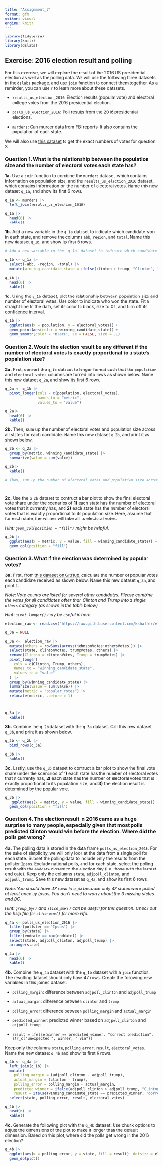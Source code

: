 ```yaml
---
title: "Assignment_7"
format: gfm
editor: visual
engine: knitr
---
```


```r
library(tidyverse)
library(knitr)
library(dslabs)
```

## **Exercise: 2016 election result and polling**

For this exercise, we will explore the result of the 2016 US presidential election as well as the polling data. We will use the following three datasets in the `dslabs` package, and use `join` function to connect them together. As a reminder, you can use `?` to learn more about these datasets.

-   `results_us_election_2016`: Election results (popular vote) and electoral college votes from the 2016 presidential election.

-   `polls_us_election_2016`: Poll results from the 2016 presidential elections.

-   `murders`: Gun murder data from FBI reports. It also contains the population of each state.

We will also use [this dataset](https://raw.githubusercontent.com/kshaffer/election2016/master/2016ElectionResultsByState.csv) to get the exact numbers of votes for question 3.

### **Question 1. What is the relationship between the population size and the number of electoral votes each state has?**

**1a.** Use a `join` function to combine the `murders` dataset, which contains information on population size, and the `results_us_election_2016` dataset, which contains information on the number of electoral votes. Name this new dataset `q_1a`, and show its first 6 rows.

```r
q_1a <- murders |> 
  left_join(results_us_election_2016) 

q_1a |> 
  head(6) |> 
  kable()
```

**1b.** Add a new variable in the `q_1a` dataset to indicate which candidate won in each state, and remove the columns `abb`, `region`, and `total`. Name this new dataset `q_1b`, and show its first 6 rows.

```r
# Add a new variable in the `q_1a` dataset to indicate which candidate won in each state, and remove the columns `abb`, `region`, and `total`. Name this new dataset `q_1b`, and show its first 6 rows. 

q_1b <- q_1a |> 
  select(-abb, -region, -total) |> 
  mutate(winning_candidate_state = ifelse(clinton > trump, "Clinton", "Trump"))
  
q_1b |> 
  head(6) |>
  kable()

```

**1c.** Using the `q_1b` dataset, plot the relationship between population size and number of electoral votes. Use color to indicate who won the state. Fit a straight line to the data, set its color to black, size to 0.1, and turn off its confidence interval.

```r
q_1b |> 
  ggplot(aes(x = population, y = electoral_votes)) +
  geom_point(aes(color = winning_candidate_state)) +
  geom_smooth(color = "black", se = FALSE, size = .1)
```

### **Question 2. Would the election result be any different if the number of electoral votes is exactly proportional to a state’s population size?**

**2a.** First, convert the `q_1b` dataset to longer format such that the `population` and `electoral_votes` columns are turned into rows as shown below. Name this new dataset `q_2a`, and show its first 6 rows.

```r
q_2a <- q_1b |> 
  pivot_longer(cols = c(population, electoral_votes), 
               names_to = "metric", 
               values_to = "value") 

q_2a|> 
  head(6) |> 
  kable()

```

**2b.** Then, sum up the number of electoral votes and population size across all states for each candidate. Name this new dataset `q_2b`, and print it as shown below.

```r
q_2b <- q_2a |> 
  group_by(metric, winning_candidate_state) |> 
  summarize(value = sum(value)) 

q_2b|> 
  kable()

# Then, sum up the number of electoral votes and population size across all states for each candidate. Name this new dataset q_2b, and print it as shown below.

  
```

**2c.** Use the `q_2b` dataset to contruct a bar plot to show the final electoral vote share under the scenarios of **1)** each state has the number of electoral votes that it currently has, and **2)** each state has the number of electoral votes that is exactly proportional to its population size. Here, assume that for each state, the winner will take all its electoral votes.

*Hint: `geom_col(position = "fill")` might be helpful.*

```r
q_2b |> 
  ggplot(aes(x = metric, y = value, fill = winning_candidate_state)) +
  geom_col(position = "fill")


```

### **Question 3. What if the election was determined by popular votes?**

**3a.** First, from [this dataset on GitHub](https://raw.githubusercontent.com/kshaffer/election2016/master/2016ElectionResultsByState.csv), calculate the number of popular votes each candidate received as shown below. Name this new dataset `q_3a`, and print it.

*Note: Vote counts are listed for several other candidates. Please combine the votes for all candidates other than Clinton and Trump into a single `others` category (as shown in the table below)*

*Hint: `pivot_longer()` may be useful in here.*

```r
election_raw <- read.csv("https://raw.githubusercontent.com/kshaffer/election2016/master/2016ElectionResultsByState.csv")

q_3a = NULL

q_3a <-  election_raw |> 
  mutate(others = rowSums(across(johnsonVotes:othersVotes))) |> 
  select(state, clintonVotes, trumpVotes, others) |> 
  rename(Clinton = clintonVotes, Trump = trumpVotes) |>
  pivot_longer(
    cols = c(Clinton, Trump, others),
    names_to = "winning_candidate_state",
    values_to = "value"
  ) |> 
  group_by(winning_candidate_state) |> 
  summarize(value = sum(value)) |> 
  mutate(metric = "popular_votes") |> 
  relocate(metric, .before = 1)



q_3a |> 
  kable()
```

**3b.** Combine the `q_2b` dataset with the `q_3a` dataset. Call this new dataset `q_3b`, and print it as shown below.

```r
q_3b <- q_2b |> 
  bind_rows(q_3a)

q_3b |> 
  kable()
```

**3c.** Lastly, use the `q_3b` dataset to contruct a bar plot to show the final vote share under the scenarios of **1)** each state has the number of electoral votes that it currently has, **2)** each state has the number of electoral votes that is exactly proportional to its population size, and **3)** the election result is determined by the popular vote.

```r
q_3b |> 
   ggplot(aes(x = metric, y = value, fill = winning_candidate_state)) +
  geom_col(position = "fill")
```

### **Question 4. The election result in 2016 came as a huge surprise to many people, especially given that most polls predicted Clinton would win before the election. Where did the polls get wrong?**

**4a.** The polling data is stored in the data frame `polls_us_election_2016`. For the sake of simplicity, we will only look at the data from a single poll for each state. Subset the polling data to include only the results from the pollster `Ipsos`. Exclude national polls, and for each state, select the polling result with the `enddate` closest to the election day (i.e. those with the lastest end date). Keep only the columns `state`, `adjpoll_clinton`, and `adjpoll_trump`. Save this new dataset as `q_4a`, and show its first 6 rows.

*Note: You should have 47 rows in `q_4a` because only 47 states were polled at least once by Ipsos. You don’t need to worry about the 3 missing states and DC.*

*Hint: `group_by()` and `slice_max()` can be useful for this question. Check out the help file for `slice_max()` for more info.*

```r
q_4a <- polls_us_election_2016 |> 
  filter(pollster == "Ipsos") |> 
  group_by(state) |> 
  filter(enddate == max(enddate)) |> 
  select(state, adjpoll_clinton, adjpoll_trump) |> 
  arrange(state)

q_4a |> 
  head(6) |> 
  kable()
```

**4b.** Combine the `q_4a` dataset with the `q_1b` dataset with a `join` function. The resulting dataset should only have 47 rows. Create the following new variables in this joined dataset.

-   `polling_margin`: difference between `adjpoll_clinton` and `adjpoll_trump`

-   `actual_margin`: difference between `clinton` and `trump`

-   `polling_error`: difference between `polling_margin` and `actual_margin`

-   `predicted_winner`: predicted winner based on `adjpoll_clinton` and `adjpoll_trump`

-   `result = ifelse(winner == predicted_winner, "correct prediction", str_c("unexpected ", winner, " win"))`

Keep only the columns `state`, `polling_error`, `result`, `electoral_votes`. Name the new dataset `q_4b` and show its first 6 rows.

```r
q_4b <- q_4a |> 
  left_join(q_1b) |> 
  mutate(
    polling_margin = (adjpoll_clinton - adjpoll_trump),
    actual_margin = (clinton - trump),
    polling_error = polling_margin - actual_margin,
    predicted_winner = ifelse(adjpoll_clinton > adjpoll_trump, "Clinton", "Trump"),
    result = ifelse(winning_candidate_state == predicted_winner, "correct prediction", str_c("unexpected ", winning_candidate_state, " win"))) |> 
  select(state, polling_error, result, electoral_votes)

q_4b |> 
  head(6) |> 
  kable()
```

**4c.** Generate the following plot with the `q_4b` dataset. Use chunk options to adjust the dimensions of the plot to make it longer than the default dimension. Based on this plot, where did the polls get wrong in the 2016 election?

```r
q_4b |> 
  ggplot(aes(x = polling_error, y = state, fill = result), dotsize = electoral_votes) +
  geom_dotplot()
```
